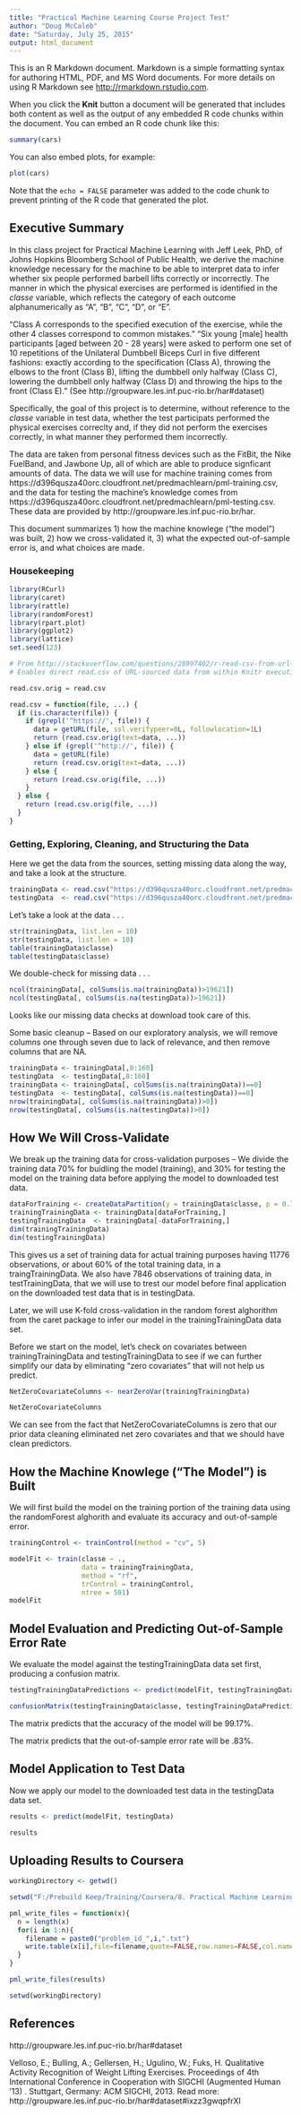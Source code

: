 ```yaml
---
title: "Practical Machine Learning Course Project Test"
author: "Doug McCaleb"
date: "Saturday, July 25, 2015"
output: html_document
---
```


This is an R Markdown document. Markdown is a simple formatting syntax for authoring HTML, PDF, and MS Word documents. For more details on using R Markdown see <http://rmarkdown.rstudio.com>.

When you click the **Knit** button a document will be generated that includes both content as well as the output of any embedded R code chunks within the document. You can embed an R code chunk like this:

```r
summary(cars)
```

You can also embed plots, for example:

```r
plot(cars)
```

Note that the `echo = FALSE` parameter was added to the code chunk to prevent printing of the R code that generated the plot.

## Executive Summary

In this class project for Practical Machine Learning with Jeff Leek, PhD, of Johns Hopkins Bloomberg School of Public Health, we derive the machine knowledge necessary for the machine to be able to interpret data to infer whether six people performed barbell lifts correctly or incorrectly.  The manner in which the physical exercises are performed is identified in the _classe_ variable, which reflects the category of each outcome alphanumerically as "A", "B", "C", "D", or "E".  

"Class A corresponds to the specified execution of the exercise, while the other 4 classes correspond to common mistakes." "Six young [male] health participants [aged between 20 - 28 years]  were asked to perform one set of 10 repetitions of the Unilateral Dumbbell Biceps Curl in five different fashions: exactly according to the specification (Class A), throwing the elbows to the front (Class B), lifting the dumbbell only halfway (Class C), lowering the dumbbell only halfway (Class D) and throwing the hips to the front (Class E)." (See http://groupware.les.inf.puc-rio.br/har#dataset)

Specifically, the goal of this project is to determine, without reference to the _classe_ variable in test data, whether the test participats performed the physical exercises correclty and, if they did not perform the exercises correctly, in what manner they performed them incorrectly.

The data are taken from personal fitness devices such as the FitBit, the Nike FuelBand, and Jawbone Up, all of which are able to produce signficant amounts of data. The data we will use for machine training comes from https://d396qusza40orc.cloudfront.net/predmachlearn/pml-training.csv, and the data for testing the machine's knowledge comes from https://d396qusza40orc.cloudfront.net/predmachlearn/pml-testing.csv.  These data are provided by http://groupware.les.inf.puc-rio.br/har.

This document summarizes 1) how the machine knowlege ("the model") was built, 2) how we cross-validated it, 3) what the expected out-of-sample error is, and what choices are made. 

### Housekeeping

```r

library(RCurl)
library(caret)
library(rattle)
library(randomForest)
library(rpart.plot)
library(ggplot2)
library(lattice)
set.seed(123)
```

```r
# From http://stackoverflow.com/questions/28997402/r-read-csv-from-url-error-in-knitr
# Enables direct read.csv of URL-sourced data from within Knitr execution.

read.csv.orig = read.csv

read.csv = function(file, ...) {
  if (is.character(file)) {
    if (grepl('^https://', file)) {
      data = getURL(file, ssl.verifypeer=0L, followlocation=1L)
      return (read.csv.orig(text=data, ...))  
    } else if (grepl('^http://', file)) {
      data = getURL(file)
      return (read.csv.orig(text=data, ...)) 
    } else {
      return (read.csv.orig(file, ...))
    }
  } else {
    return (read.csv.orig(file, ...))
  }
}
```

### Getting, Exploring, Cleaning, and Structuring the Data

Here we get the data from the sources, setting missing data along the way, and take a look at the structure.

```r
trainingData <- read.csv("https://d396qusza40orc.cloudfront.net/predmachlearn/pml-training.csv", na.strings=c("NA", "#DIV/0!", ""))
testingData  <- read.csv("https://d396qusza40orc.cloudfront.net/predmachlearn/pml-testing.csv",  na.strings=c("NA", "#DIV/0!", ""))
```

Let's take a look at the data . . .

```r
str(trainingData, list.len = 10)
str(testingData, list.len = 10)
table(trainingData$classe)
table(testingData$classe)
```

We double-check for missing data . . .

```r
ncol(trainingData[, colSums(is.na(trainingData))>19621])
ncol(testingData[, colSums(is.na(testingData))>19621])
```

Looks like our missing data checks at download took care of this.

Some basic cleanup -- Based on our exploratory analysis, we will remove columns one through seven due to lack of relevance, and then remove columns that are NA.

```r
trainingData <- trainingData[,8:160]
testingData  <- testingData[,8:160]
trainingData <- trainingData[, colSums(is.na(trainingData))==0]
testingData  <- testingData[, colSums(is.na(testingData))==0]
nrow(trainingData[, colSums(is.na(trainingData))>0])
nrow(testingData[, colSums(is.na(testingData))>0])
```

## How We Will Cross-Validate

We break up the training data for cross-validation purposes -- We divide the training data 70% for buidling the model (training), and 30% for testing the model on the training data before applying the model to downloaded test data.  

```r
dataForTraining <- createDataPartition(y = trainingData$classe, p = 0.7, list = FALSE)
trainingTrainingData <- trainingData[dataForTraining,]
testingTrainingData  <- trainingData[-dataForTraining,]
dim(trainingTrainingData)
dim(testingTrainingData)
```

This gives us a set of training data for actual training purposes having 11776 observations, or about 60% of the total training data, in a traingTrainingData.  We also have 7846 observations of training data, in testTrainingData, that we will use to trest our model before final application on the downloaded test data that is in testingData.  

Later, we will use K-fold cross-validation in the random forest alghorithm from the caret package to infer our model in the trainingTrainingData data set.

Before we start on the model, let's check on covariates between trainingTrainingData and testingTrainingData to see if we can further simplify our data by eliminating "zero covariates" that will not help us predict.

```r
NetZeroCovariateColumns <- nearZeroVar(trainingTrainingData)

NetZeroCovariateColumns
```

We can see from the fact that NetZeroCovariateColumns is zero that our prior data cleaning eliminated net zero covariates and that we should have clean predictors. 

## How the Machine Knowlege ("The Model") is Built

We will first build the model on the training portion of the training data using the randomForest alghorith and evaluate its accuracy and out-of-sample error.


```r
trainingControl <- trainControl(method = "cv", 5)

modelFit <- train(classe ~ ., 
                  data = trainingTrainingData, 
                  method = "rf", 
                  trControl = trainingControl, 
                  ntree = 501)
modelFit
```

## Model Evaluation and Predicting Out-of-Sample Error Rate

We evaluate the model against the testingTrainingData data set first, producing a confusion matrix.

```r
testingTrainingDataPredictions <- predict(modelFit, testingTrainingData)

confusionMatrix(testingTrainingData$classe, testingTrainingDataPredictions)
```

The matrix predicts that the accuracy of the model will be 99.17%.

The matrix predicts that the out-of-sample error rate will be .83%.

## Model Application to Test Data

Now we apply our model to the downloaded test data in the testingData data set.

```r

results <- predict(modelFit, testingData)

results
```

## Uploading Results to Coursera

```r
workingDirectory <- getwd()

setwd("F:/Prebuild Keep/Training/Coursera/8. Practical Machine Learning/CourseraSubmissionFiles")

pml_write_files = function(x){
  n = length(x)
  for(i in 1:n){
    filename = paste0("problem_id_",i,".txt")
    write.table(x[i],file=filename,quote=FALSE,row.names=FALSE,col.names=FALSE)
  }
}

pml_write_files(results)

setwd(workingDirectory)
```

## References

http://groupware.les.inf.puc-rio.br/har#dataset

Velloso, E.; Bulling, A.; Gellersen, H.; Ugulino, W.; Fuks, H. Qualitative Activity Recognition of Weight Lifting Exercises. Proceedings of 4th International Conference in Cooperation with SIGCHI (Augmented Human '13) . Stuttgart, Germany: ACM SIGCHI, 2013. 
Read more: http://groupware.les.inf.puc-rio.br/har#dataset#ixzz3gwqpfrXI


